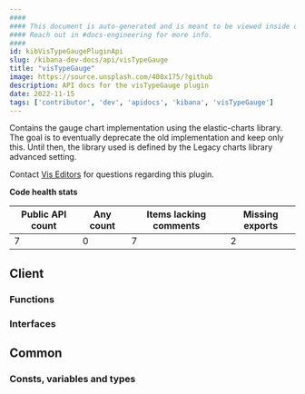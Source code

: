 ```yaml
---
####
#### This document is auto-generated and is meant to be viewed inside our experimental, new docs system.
#### Reach out in #docs-engineering for more info.
####
id: kibVisTypeGaugePluginApi
slug: /kibana-dev-docs/api/visTypeGauge
title: "visTypeGauge"
image: https://source.unsplash.com/400x175/?github
description: API docs for the visTypeGauge plugin
date: 2022-11-15
tags: ['contributor', 'dev', 'apidocs', 'kibana', 'visTypeGauge']
---
```


Contains the gauge chart implementation using the elastic-charts library. The goal is to eventually deprecate the old implementation and keep only this. Until then, the library used is defined by the Legacy charts library advanced setting.

Contact [Vis Editors](https://github.com/orgs/elastic/teams/kibana-visualizations) for questions regarding this plugin.

**Code health stats**

| Public API count  | Any count | Items lacking comments | Missing exports |
|-------------------|-----------|------------------------|-----------------|
| 7 | 0 | 7 | 2 |

## Client

### Functions
<DocDefinitionList data={visTypeGaugeObj.client.functions}/>

### Interfaces
<DocDefinitionList data={visTypeGaugeObj.client.interfaces}/>

## Common

### Consts, variables and types
<DocDefinitionList data={visTypeGaugeObj.common.misc}/>

